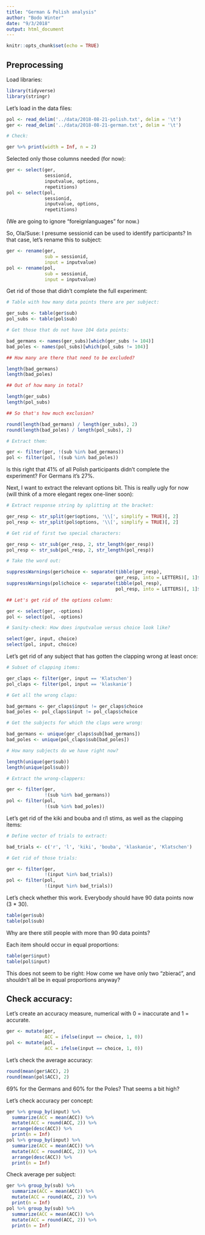 ```yaml
---
title: "German & Polish analysis"
author: "Bodo Winter"
date: "9/3/2018"
output: html_document
---
```


```r
knitr::opts_chunk$set(echo = TRUE)
```

## Preprocessing

Load libraries:

```r
library(tidyverse)
library(stringr)
```

Let's load in the data files:

```r
pol <- read_delim('../data/2018-08-21-polish.txt', delim = '\t')
ger <- read_delim('../data/2018-08-21-german.txt', delim = '\t')

# Check:

ger %>% print(width = Inf, n = 2)
```

Selected only those columns needed (for now):

```r
ger <- select(ger,
              sessionid,
              inputvalue, options,
              repetitions)
pol <- select(pol,
              sessionid,
              inputvalue, options,
              repetitions)
```

(We are going to ignore "foreignlanguages" for now.)

So, Ola/Suse: I presume sessionid can be used to identify participants? In that case, let's rename this to subject:

```r
ger <- rename(ger,
              sub = sessionid,
              input = inputvalue)
pol <- rename(pol,
              sub = sessionid,
              input = inputvalue)
```

Get rid of those that didn't complete the full experiment:

```r
# Table with how many data points there are per subject:

ger_subs <- table(ger$sub)
pol_subs <- table(pol$sub)

# Get those that do not have 104 data points:

bad_germans <- names(ger_subs)[which(ger_subs != 104)]
bad_poles <- names(pol_subs)[which(pol_subs != 104)]

## How many are there that need to be excluded?

length(bad_germans)
length(bad_poles)

## Out of how many in total?

length(ger_subs)
length(pol_subs)

## So that's how much exclusion?

round(length(bad_germans) / length(ger_subs), 2)
round(length(bad_poles) / length(pol_subs), 2)

# Extract them:

ger <- filter(ger, !(sub %in% bad_germans))
pol <- filter(pol, !(sub %in% bad_poles))
```

Is this right that 41% of all Polish participants didn't complete the experiment? For Germans it's 27%.

Next, I want to extract the relevant options bit. This is really ugly for now (will think of a more elegant regex one-liner soon):

```r
# Extract response string by splitting at the bracket:

ger_resp <- str_split(ger$options, '\\[', simplify = TRUE)[, 2]
pol_resp <- str_split(pol$options, '\\[', simplify = TRUE)[, 2]

# Get rid of first two special characters:

ger_resp <- str_sub(ger_resp, 2, str_length(ger_resp))
pol_resp <- str_sub(pol_resp, 2, str_length(pol_resp))

# Take the word out:

suppressWarnings(ger$choice <- separate(tibble(ger_resp),
                                        ger_resp, into = LETTERS)[, 1]$A)
suppressWarnings(pol$choice <- separate(tibble(pol_resp),
                                        pol_resp, into = LETTERS)[, 1]$A)

## Let's get rid of the options column:

ger <- select(ger, -options)
pol <- select(pol, -options)

# Sanity-check: How does inputvalue versus choice look like?

select(ger, input, choice)
select(pol, input, choice)
```

Let's get rid of any subject that has gotten the clapping wrong at least once:

```r
# Subset of clapping items:

ger_claps <- filter(ger, input == 'Klatschen')
pol_claps <- filter(pol, input == 'klaskanie')

# Get all the wrong claps:

bad_germans <- ger_claps$input != ger_claps$choice
bad_poles <- pol_claps$input != pol_claps$choice

# Get the subjects for which the claps were wrong:

bad_germans <- unique(ger_claps$sub[bad_germans])
bad_poles <- unique(pol_claps$sub[bad_poles])

# How many subjects do we have right now?

length(unique(ger$sub))
length(unique(pol$sub))

# Extract the wrong-clappers:

ger <- filter(ger,
              !(sub %in% bad_germans))
pol <- filter(pol,
              !(sub %in% bad_poles))
```

Let's get rid of the kiki and bouba and r/l stims, as well as the clapping items:

```r
# Define vector of trials to extract:

bad_trials <- c('r', 'l', 'kiki', 'bouba', 'klaskanie', 'Klatschen')

# Get rid of those trials:

ger <- filter(ger,
              !(input %in% bad_trials))
pol <- filter(pol,
              !(input %in% bad_trials))
```

Let's check whether this work. Everybody should have 90 data points now (3 * 30).

```r
table(ger$sub)
table(pol$sub)
```

Why are there still people with more than 90 data points?

Each item should occur in equal proportions:

```r
table(ger$input)
table(pol$input)
```

This does not seem to be right: How come we have only two "zbierać", and shouldn't all be in equal proportions anyway?

## Check accuracy:

Let's create an accuracy measure, numerical with 0 = inaccurate and 1 = accurate.

```r
ger <- mutate(ger,
              ACC = ifelse(input == choice, 1, 0))
pol <- mutate(pol,
              ACC = ifelse(input == choice, 1, 0))
```

Let's check the average accuracy:

```r
round(mean(ger$ACC), 2)
round(mean(pol$ACC), 2)
```

69% for the Germans and 60% for the Poles? That seems a bit high?

Let's check accuracy per concept:

```r
ger %>% group_by(input) %>%
  summarize(ACC = mean(ACC)) %>%
  mutate(ACC = round(ACC, 2)) %>% 
  arrange(desc(ACC)) %>% 
  print(n = Inf)
pol %>% group_by(input) %>%
  summarize(ACC = mean(ACC)) %>%
  mutate(ACC = round(ACC, 2)) %>% 
  arrange(desc(ACC)) %>% 
  print(n = Inf)
```

Check average per subject:

```r
ger %>% group_by(sub) %>%
  summarize(ACC = mean(ACC)) %>% 
  mutate(ACC = round(ACC, 2)) %>% 
  print(n = Inf)
pol %>% group_by(sub) %>%
  summarize(ACC = mean(ACC)) %>% 
  mutate(ACC = round(ACC, 2)) %>% 
  print(n = Inf)
```


